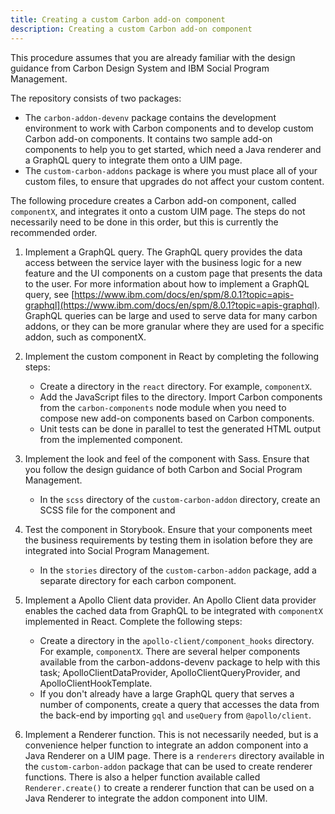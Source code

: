 ```yaml
---
title: Creating a custom Carbon add-on component
description: Creating a custom Carbon add-on component
---
```


This procedure assumes that you are already familiar with the design guidance from Carbon Design System and IBM Social Program Management.

The repository consists of two packages:

- The `carbon-addon-devenv` package contains the development environment to work with Carbon components and
to develop custom Carbon add-on components.
It contains two sample add-on components to help you to get started, which need a Java renderer and a GraphQL query to integrate them onto a UIM page.
- The `custom-carbon-addons` package is where you must place all of your custom files, to ensure that upgrades do not affect your custom content.

The following procedure creates a Carbon add-on component, called `componentX`, and integrates it onto a custom UIM page. The steps do not necessarily need to be done in this order, but this is currently the recommended order.

1. Implement a GraphQL query.
   The GraphQL query provides the data access between the service layer with the business logic for a new feature and the UI components on a custom page that presents the data to the user.
   For more information about how to implement a GraphQL query, see [https://www.ibm.com/docs/en/spm/8.0.1?topic=apis-graphql](https://www.ibm.com/docs/en/spm/8.0.1?topic=apis-graphql).
   GraphQL queries can be large and used to serve data for many carbon addons, or they can be more granular where they are used for a
   specific addon, such as componentX.

2. Implement the custom component in React by completing the following steps:

    - Create a directory in the `react` directory. For example, `componentX`.
    - Add the JavaScript files to the directory. Import Carbon components from the `carbon-components` node module
      when you need to compose new add-on components based on Carbon components.
    - Unit tests can be done in parallel to test the generated HTML output from the implemented component.

3. Implement the look and feel of the component with Sass. Ensure that you follow the design guidance of
   both Carbon and Social Program Management.

    - In the `scss` directory of the `custom-carbon-addon` directory, create an SCSS file for the component and

4. Test the component in Storybook.
    Ensure that your components meet the business requirements by testing them in isolation before they are integrated into Social Program Management.
    - In the `stories` directory of the `custom-carbon-addon` package, add a separate directory for each carbon component.

5. Implement a Apollo Client data provider.
    An Apollo Client data provider enables the cached data from GraphQL to be integrated with `componentX` implemented in React.
    Complete the following steps:
    - Create a directory in the `apollo-client/component_hooks` directory. For example, `componentX`. There are several helper components
      available from the carbon-addons-devenv package to help with this task; ApolloClientDataProvider, ApolloClientQueryProvider, and
       ApolloClientHookTemplate.
    - If you don't already have a large GraphQL query that serves a number of components, create a query that
      accesses the data from the back-end by importing `gql` and `useQuery` from `@apollo/client`.

6. Implement a Renderer function.
    This is not necessarily needed, but is a convenience helper function to integrate an addon component into a Java Renderer on a UIM page.
    There is a `renderers` directory available in the `custom-carbon-addon` package that can be used to create renderer functions.
    There is also a helper function available called `Renderer.create()` to create a renderer function that can be used
    on a Java Renderer to integrate the addon component into UIM.
